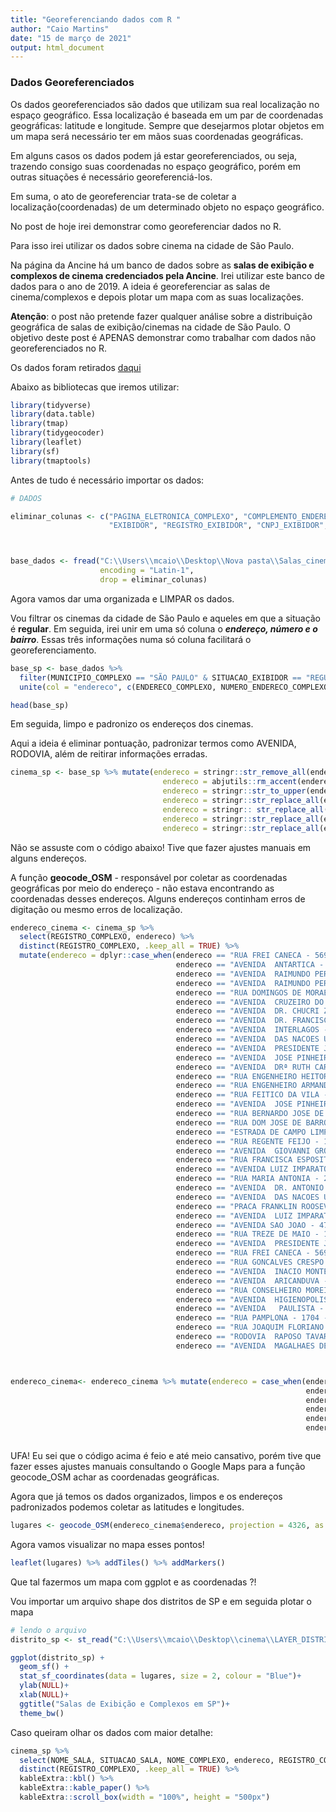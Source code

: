 ```yaml
---
title: "Georeferenciando dados com R "
author: "Caio Martins"
date: "15 de março de 2021"
output: html_document
---
```


### Dados Georeferenciados 


 Os dados georeferenciados são dados que utilizam sua real localização no espaço geográfico. Essa localização é baseada em um par de coordenadas geográficas: latitude e longitude. 
 Sempre que desejarmos plotar objetos em um mapa será necessário ter em mãos suas coordenadas geográficas.

Em alguns casos os dados podem já estar georeferenciados, ou seja, trazendo consigo suas coordenadas no espaço geográfico, porém em outras situações é necessário georeferenciá-los. 

Em suma, o ato de georeferenciar trata-se de coletar a localização(coordenadas) de um determinado objeto no espaço geográfico.

No post de hoje irei demonstrar como georeferenciar dados no R.

Para isso irei utilizar os dados sobre cinema na cidade de São Paulo. 

Na página da Ancine há um banco de dados sobre as **salas de exibição e complexos de cinema credenciados pela Ancine**. Irei utilizar este banco de dados para o ano de 2019. A ideia é georeferenciar as salas de cinema/complexos e depois plotar um mapa com as suas localizações. 

**Atenção**: o post não pretende fazer qualquer análise sobre a distribuição geográfica de salas de exibição/cinemas na cidade de São Paulo. O objetivo deste post é APENAS demonstrar como trabalhar com dados não georeferenciados no R. 


Os dados foram retirados [daqui](http://dados.cultura.gov.br/dataset/salas-de-exibicao-e-complexos-credenciados-ancine)

Abaixo as bibliotecas que iremos utilizar:

```r
library(tidyverse)
library(data.table)
library(tmap)
library(tidygeocoder)
library(leaflet)
library(sf)
library(tmaptools)


```

Antes de tudo é necessário importar os dados:

```r
# DADOS 

eliminar_colunas <- c("PAGINA_ELETRONICA_COMPLEXO", "COMPLEMENTO_ENDERECO", "COMPLEXO_ITINERANTE", "OPERACAO_USUAL", 
                      "EXIBIDOR", "REGISTRO_EXIBIDOR", "CNPJ_EXIBIDOR", "GRUPO_EXIBIDOR")



base_dados <- fread("C:\\Users\\mcaio\\Desktop\\Nova pasta\\Salas_cinemas.csv",
                    encoding = "Latin-1",
                    drop = eliminar_colunas)

```


Agora vamos dar uma organizada e LIMPAR os dados.

Vou filtrar os cinemas da cidade de São Paulo e aqueles em que a situação é **regular**. Em seguida, irei unir em uma só coluna o ***endereço, número e o bairro***. Essas três informações numa só coluna facilitará o georeferenciamento.

```r

base_sp <- base_dados %>% 
  filter(MUNICIPIO_COMPLEXO == "SÃO PAULO" & SITUACAO_EXIBIDOR == "REGULAR") %>%
  unite(col = "endereco", c(ENDERECO_COMPLEXO, NUMERO_ENDERECO_COMPLEXO, BAIRRO_COMPLEXO), sep = " - " )

head(base_sp)
```

Em seguida, limpo e padronizo os endereços dos cinemas. 

Aqui a ideia é eliminar pontuação, padronizar termos como AVENIDA, RODOVIA, além de reitirar informações erradas.

```r
cinema_sp <- base_sp %>% mutate(endereco = stringr::str_remove_all(endereco, ","),
                                  endereco = abjutils::rm_accent(endereco),
                                  endereco = stringr::str_to_upper(endereco),
                                  endereco = stringr::str_replace_all(endereco, "^AV.", "AVENIDA "),
                                  endereco = stringr:: str_replace_all(endereco, "ROD", "RODOVIA "),
                                  endereco = stringr::str_replace_all(endereco, "AVENIDANIDA", "AVENIDA "),
                                  endereco = stringr::str_replace_all(endereco, "AVENIDA NIDA", "AVENIDA "))
```

Não se assuste com o código abaixo! Tive que fazer ajustes manuais em alguns endereços. 

A função **geocode_OSM** - responsável por coletar as coordenadas geográficas por meio do endereço - não estava encontrando as coordenadas desses endereços. Alguns endereços continham erros de digitação ou mesmo erros de localização. 

```r
endereco_cinema <- cinema_sp %>% 
  select(REGISTRO_COMPLEXO, endereco) %>% 
  distinct(REGISTRO_COMPLEXO, .keep_all = TRUE) %>% 
  mutate(endereco = dplyr::case_when(endereco == "RUA FREI CANECA - 569 - CERQUEIRA CESAR" ~ "RUA FREI CANECA - 569",
                                     endereco == "AVENIDA  ANTARTICA - 408 - AGUA BRANCA" ~ "AVENIDA FRANCISCO MATARAZZO - 1350",
                                     endereco == "AVENIDA  RAIMUNDO PEREIRA MAGALHAES - 1465 - JARDIM IRIS" ~ "AV. RAIMUNDO PEREIRA DE MAGALHAES, 1465 - PIQUERI, São Paulo - SP",
                                     endereco == "AVENIDA  RAIMUNDO PEREIRA DE MAGALHAES - 11001 - JARDIM PIRITUBA" ~ "AV. RAIMUNDO PEREIRA DE MAGALHAES, 11001 - PARADA DE TAIPAS, São Paulo - SP",
                                     endereco == "RUA DOMINGOS DE MORAES - 2564 - VILA MARIANA" ~ "RUA DOMINGOS DE MORAIS - 2564 - VILA MARIANA",
                                     endereco == "AVENIDA  CRUZEIRO DO SUL - 1100 - PONTE PEQUENA" ~ "AVENIDA  CRUZEIRO DO SUL - 1100 - CANINDE",
                                     endereco == "AVENIDA  DR. CHUCRI ZAIDAN - 902 - VILA CORDEIRO" ~ "AVENIDA  DR. CHUCRI ZAIDAN - 902",
                                     endereco == "AVENIDA  DR. FRANCISCO MESQUITA - 1000 - IPIRANGA." ~ "AVENIDA DOUTOR FRANCISCO MESQUITA - 1000",
                                     endereco == "AVENIDA  INTERLAGOS - 2255 - VILA INGLESA" ~ "AVENIDA  INTERLAGOS - 2255",
                                     endereco == "AVENIDA  DAS NACOES UNIDAS - 4777 - LAPA" ~ "AVENIDA  DAS NACOES UNIDAS - 4777 - VILA OLIMPIA",
                                     endereco == "AVENIDA  PRESIDENTE JUSCELINO KUBITCHECK - 2041 - VILA NOVA CONCEICAO" ~ "AVENIDA  PRESIDENTE JUSCELINO KUBITSCHECK - 2041",
                                     endereco == "AVENIDA  JOSE PINHEIRO BORGES S/N - 0 - VILA CAMPANELA" ~ "AVENIDA  JOSE PINHEIRO BORGES  - 354 - ITAQUERA",
                                     endereco == "AVENIDA  DRª RUTH CARDOSO - 4777 - VILA HAMBURGUESA" ~ "AVENIDA DOUTORA RUTH CARDOSO - 4777",
                                     endereco == "RUA ENGENHEIRO HEITOR ANTONIO EIRAS GARCIA - 1700 - JARDIM ESMERALDA" ~ "RUA ENGENHEIRO HEITOR ANTONIO EIRAS GARCIA - 1870",
                                     endereco == "RUA ENGENHEIRO ARMANDO DE ARRUDA PEREIRA - 5241 - JABAQUARA" ~ "RUA ENGENHEIRO ARMANDO DE ARRUDA PEREIRA - 5241",
                                     endereco == "RUA FEITICO DA VILA - 399 - CHACARA SANTA CLARA - CAPAO REDONDO" ~ "RUA FEITICO DA VILA - 399 - CAPAO REDONDO",
                                     endereco == "AVENIDA  JOSE PINHEIRO - 60 - GUAIANAZES" ~ "AVENIDA  JOSE PINHEIRO BORGES - 60",
                                     endereco == "RUA BERNARDO JOSE DE LORENA - 0 - PIRITUBA" ~ "RUA BERNARDO JOSE DE LORENA - PERUS",
                                     endereco == "RUA DOM JOSE DE BARROS - 306 - CENTRO" ~ "RUA DOM JOSE DE BARROS - 306 - REPUBLICA",
                                     endereco == "ESTRADA DE CAMPO LIMPO - 459 - VILA PREL" ~ "ESTRADA DO CAMPO LIMPO - 459",
                                     endereco == "RUA REGENTE FEIJO - 1759 - TATUAPE" ~ "AVENIDA REGENTE FEIJO - 1759",
                                     endereco == "AVENIDA  GIOVANNI GRONCHI - 5819 - JD. GUEDALA" ~ "AVENIDA  GIOVANNI GRONCHI - 5819 - VILA ANDRADE",
                                     endereco == "RUA FRANCISCA ESPOSITO TONETTI - 105 - JARDIM GUAPIRA" ~ "RUA COSTA BRITO - 46", 
                                     endereco == "AVENIDA LUIZ IMPARATO - 564 - PARQUE CISPER" ~ "AVENIDA  LUIZ IMPARATO - 564",
                                     endereco == "RUA MARIA ANTONIA - 294 - VILA BUARQUE" ~ "RUA MARIA ANTONIA - 294",
                                     endereco == "AVENIDA  DR. ANTONIO MARIA LAET - 566 - PARADA INGLESA" ~ "AVENIDA  DOUTOR ANTÔNIO MARIA LAET - 566 - TUCURUVI",
                                     endereco == "AVENIDA  DAS NACOES UNIDAS - 14401 - VILA GERTRUDES" ~ "AVENIDA  DAS NACOES UNIDAS - 14401" ,
                                     endereco == "PRACA FRANKLIN ROOSEVELT - 172 - CONSOLACAO" ~ "PRACA FRANKLIN ROOSEVELT - 172",
                                     endereco == "AVENIDA  LUIZ IMPARATO - 564 - PARQUE CISPER" ~ "AVENIDA  LUIS IMPARATO - 564",
                                     endereco == "AVENIDA SAO JOAO - 473 - CENTRO" ~ "AVENIDA  SAO JOAO - 473 - SAO PAULO",
                                     endereco == "RUA TREZE DE MAIO - 1947 - BELA VISTA" ~ "RUA 13 DE MAIO - 1947 - BELA VISTA - SAO PAULO",
                                     endereco == "AVENIDA  PRESIDENTE JUSCELINO KUBITSCHECK - 2041" ~ "Av. Pres. Juscelino Kubitschek, 2041 - Itaim Bibi",
                                     endereco == "RUA FREI CANECA - 569" ~ "RUA FREI CANECA - 569- BELA VISTA", 
                                     endereco == "RUA GONCALVES CRESPO S/N. - 420 - TATUAPE" ~ "RUA GONÇALVES CRESPO - 420 - TATUAPE",
                                     endereco == "AVENIDA  INACIO MONTEIRO - 6900 - CIDADE TIRADENTES" ~ "RUA INACIO MONTEIRO - 6900 - CIDADE TIRADENTES",
                                     endereco == "AVENIDA  ARICANDUVA - 5555 - VILA MATILDE" ~ "AVENIDA ARICANDUVA, 5555 -  JARDIM SANTA TEREZINHA",
                                     endereco == "RUA CONSELHEIRO MOREIRA DE BARROS - 2780 - LAUZANE PAULISTA" ~ "RUA CONSELHEIRO MOREIRA DE BARROS, 2580 - Lauzane Paulista, São Paulo - SP, 02430-001",
                                     endereco == "AVENIDA  HIGIENOPOLIS - 646 - HIGIENOPOLIS" ~ "Avenida Higienópolis - 618 - Higienópolis",
                                     endereco == "AVENIDA   PAULISTA - 2424 - BELA VISTA" ~ "Avenida Paulista, 2424 - Consolação, São Paulo - SP, 01310-300",
                                     endereco == "RUA PAMPLONA - 1704 - JARDIM PAULISTA" ~ "R. Pamplona, 1704 - Jardim Paulista, São Paulo - SP, 01405-002",
                                     endereco == "RUA JOAQUIM FLORIANO - 462 - ITAIM BIBI" ~ "Rua Joaquim Floriano 462 - Vila Olímpia - Itaim Bibi",
                                     endereco == "RODOVIA  RAPOSO TAVARES - 1002 - JARDIM BOA VISTA" ~ "Rua Sebastião Gonçalves - Jardim Boa Vista",
                                     endereco == "AVENIDA  MAGALHAES DE CASTRO - 12000 - MORUMBI" ~ "Rua Joapé - Cidade Jardim, São Paulo - SP",TRUE ~ endereco))



endereco_cinema<- endereco_cinema %>% mutate(endereco = case_when(endereco == "AVENIDA  PRESIDENTE JUSCELINO KUBITSCHECK - 2041" ~ "Rua são marun, Vila Olímpia, Itaim Bibi, São Paulo",
                                                                  endereco == "AVENIDA  SAO JOAO - 473 - CENTRO" ~ "AVENIDA  SAO JOAO - 473 - SAO PAULO",
                                                                  endereco == "RUA TREZE DE MAIO - 1947 - PARAISO" ~ "RUA 13 DE MAIO - 1947 - BELA VISTA - SAO PAULO",
                                                                  endereco == "RUA FREI CANECA - 569" ~ "RUA FREI CANECA - 569- BELA VISTA",
                                                                  endereco == "RUA ENGENHEIRO ARMANDO DE ARRUDA PEREIRA - 5241" ~ "AVENIDA ENGENHEIRO ARMANDO DE ARRUDA PEREIRA - 5241, 5241 - Vila do Encontro, São Paulo",
                                                                  endereco == "RUA COSTA BRITO - 46" ~ "Rua Mário Lago, Jardim Guapira",TRUE ~ endereco))



```

UFA! Eu sei que o código acima é feio e até meio cansativo, porém tive que fazer esses ajustes manuais consultando o Google Maps para a função geocode_OSM achar as coordenadas geográficas.


Agora que já temos os dados organizados, limpos e os  endereços padronizados podemos coletar as latitudes e longitudes.


```r

lugares <- geocode_OSM(endereco_cinema$endereco, projection = 4326, as.sf = T)

```

Agora vamos visualizar no mapa esses pontos!
```r

leaflet(lugares) %>% addTiles() %>% addMarkers()

```

Que tal fazermos um mapa com ggplot e as coordenadas ?!

Vou importar um arquivo shape dos distritos de SP e em seguida plotar o mapa

```r

# lendo o arquivo
distrito_sp <- st_read("C:\\Users\\mcaio\\Desktop\\cinema\\LAYER_DISTRITO\\DEINFO_DISTRITO.shp")

ggplot(distrito_sp) + 
  geom_sf() + 
  stat_sf_coordinates(data = lugares, size = 2, colour = "Blue")+
  ylab(NULL)+
  xlab(NULL)+
  ggtitle("Salas de Exibição e Complexos em SP")+
  theme_bw()

```

Caso queiram olhar os dados com maior detalhe:

```r
cinema_sp %>% 
  select(NOME_SALA, SITUACAO_SALA, NOME_COMPLEXO, endereco, REGISTRO_COMPLEXO) %>% 
  distinct(REGISTRO_COMPLEXO, .keep_all = TRUE) %>% 
  kableExtra::kbl() %>% 
  kableExtra::kable_paper() %>%
  kableExtra::scroll_box(width = "100%", height = "500px")

```

